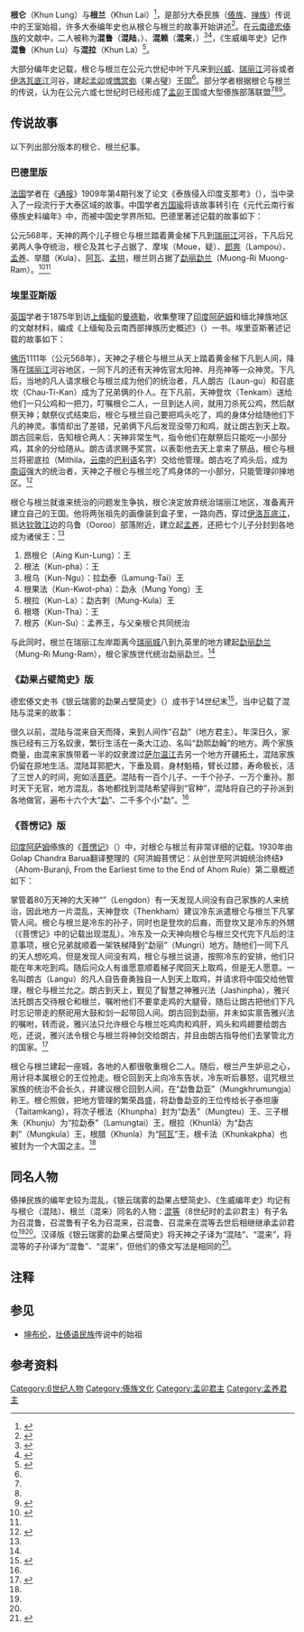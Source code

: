 {{Tai Le characters}}
'''根仑'''（Khun Lung）与'''根兰'''（Khun Lai）<ref name="方国瑜">{{cite book |author=[[方国瑜|方国瑜]] |title=元代云南行省傣族史料编年 |location=[[昆明市|昆明]] |publisher=[[云南人民出版社|云南人民出版社]] |date=1958 |csbn=11116·13 }}</ref>{{rp|23}}，是部分大泰民族（[[傣族|傣族]]、[[掸族|掸族]]）传说中的王室始祖，许多大泰编年史也从根仑与根兰的故事开始讲述<ref name="Yos Santasombat">{{cite book |author=Yos Santasombat |title=Lak Chang: A reconstruction of Tai identity in Daikong |location=[[堪培拉|Canberra]] |publisher={{le|ANU出版社|ANU Press|ANU Press}} |date=2008 |isbn=978-1740760812 }}</ref>{{rp|3}}。在[[云南省|云南]][[德宏傣族景颇族自治州|德宏]][[傣那|傣族]]的文献中，二人被称为'''混鲁'''（'''混陆'''，{{lang-tdd|ᥑᥧᥢᥴ ᥘᥧᥰ}}）、'''混赖'''（'''混来'''，{{lang-tdd|ᥑᥧᥢᥴ ᥢᥣᥭᥰ}}）<ref>{{cite book |author=德宏州傣学学会 |title=勐卯弄傣族历史研究 |location=[[昆明市|昆明]] |publisher=[[云南民族出版社|云南民族出版社]] |date=2005 |isbn=7-5367-3158-2 }}</ref>{{rp|32}}<ref name="德宏">{{cite book |author1=龚肃政 译 |author2=杨永生 注 |title=勐果占璧及勐卯古代诸王史 |location=[[昆明市|昆明]] |publisher=[[云南民族出版社|云南民族出版社]] |date=1988 |isbn=7-5367-0352-X }}</ref>{{rp|19}}，《生威编年史》记作'''混鲁'''（Khun Lu）与'''混拉'''（Khun La）<ref name="James George Scott">{{cite journal |author={{le|詹姆斯·乔治·斯科特|James George Scott|Sir James George Scott}} |title=Hsenwi State Chronicle |url=https://www.burmalibrary.org/sites/burmalibrary.org/files/obl/hsenwi_state_chronicle.pdf |journal=[[卫报|The Guardian]] |date=1967 |access-date=2020-08-29 |archive-date=2021-03-20 |archive-url=https://web.archive.org/web/20210320051051/https://www.burmalibrary.org/sites/burmalibrary.org/files/obl/hsenwi_state_chronicle.pdf |dead-url=no }}</ref>。

大部分编年史记载，根仑与根兰在公元六世纪中叶下凡来到[[兴威|兴威]]、[[瑞丽江|瑞丽江]]河谷或者[[伊洛瓦底江|伊洛瓦底江]]河谷，建起[[孟卯|孟卯]]或[[憍赏弥_(东南亚)|憍赏弥]]（果占璧）王国<ref name="Yos Santasombat"/>{{rp|4}}。部分学者根据根仑与根兰的传说，认为在公元六或七世纪时已经形成了[[孟卯|孟卯]]王国或大型傣族部落联盟<ref name="方国瑜"/>{{rp|23}}<ref name="Pierre Lefèvre-Pontalis"/><ref>{{cite journal |author=Padmeswar Gogoi |title=The Political Expansion of the Mao Shans |journal={{le|暹罗社会期刊|Journal of the Siam Society|Journal of the Siam Society}} |issn=0304-226X |date=1956 |volume=44 |page=125-137 }}</ref>。

==传说故事==

以下列出部分版本的根仑、根兰纪事。

===巴德里版===

[[法国|法国]]学者{{link-fr|皮埃尔·勒费佛尔·蓬塔利斯|Pierre Lefèvre-Pontalis|兰番佛巴德里}}在《[[通报|通报]]》1909年第4期刊发了论文《泰族侵入印度支那考》（{{lang-fr|L'invasion Thaïe en Indo-Chine}}），当中录入了一段流行于大泰区域的故事。中国学者[[方国瑜|方国瑜]]将该故事转引在《元代云南行省傣族史料编年》中，而被中国史学界所知。巴德里著述记载的故事如下：

公元568年，天神的两个儿子根仑与根兰踏着黄金梯下凡到[[瑞丽江|瑞丽江]]河谷，下凡后兄弟两人争夺统治，根仑及其七子占据了{{le|太公 (曼德勒省)|Tagaung, Mandalay|太公}}、摩埃（Moue，疑{{le|孟密土司|Mongmit State|孟密}}）、[[南奔府|郎奔]]（Lampou）、[[孟养|孟养]]、举腊（Kula）、[[阿瓦|阿瓦]]、[[孟拱_(古国)|孟拱]]，根兰则占据了[[孟卯|勐丽勐兰]]（Muong-Ri Muong-Ram）。<ref name="Pierre Lefèvre-Pontalis">{{cite journal |author={{link-fr|皮埃尔·勒费佛尔·蓬塔利斯|Pierre Lefèvre-Pontalis|Pierre Lefèvre-Pontalis}} |title=L'invasion Thaïe en Indo-Chine |journal=[[通报|T'oung Pao]] |issn=0082-5433 |date=1909 |volume=10 |issue=4 |page=495-512 }}</ref><ref name="方国瑜"/>{{rp|23}}

===埃里亚斯版===

[[英国|英国]]学者{{le|内伊·埃里亚斯|Ney Elias}}于1875年到访[[上缅甸|上缅甸]]的[[曼德勒|曼德勒]]，收集整理了[[印度|印度]][[阿萨姆邦|阿萨姆]]和缅北掸族地区的文献材料，编成《上缅甸及云南西部掸族历史概述》（{{lang-en|Introductory Sketch of the History of the Shans in Upper Burma and Western Yunnan}}）一书。埃里亚斯著述记载的故事如下：

[[佛历|佛历]]1111年（公元568年），天神之子根仑与根兰从天上踏着黄金梯下凡到人间，降落在[[瑞丽江|瑞丽江]]河谷地区，一同下凡的还有天神佐官太阳神、月亮神等一众神灵。下凡后，当地的凡人请求根仑与根兰成为他们的统治者，凡人朗古（Laun-gu）和召底坎（Chau-Ti-Kan）成为了兄弟俩的仆人。在下凡前，天神登坎（Tenkam）送给他们一只公鸡和一把刀，叮嘱根仑二人，一旦到达人间，就用刀杀死公鸡，然后献祭天神；献祭仪式结束后，根仑与根兰自己要把鸡头吃了，鸡的身体分给随他们下凡的神灵。事情却出了差错，兄弟俩下凡后发现没带刀和鸡，就让朗古到天上取。朗古回来后，告知根仑两人：天神非常生气，指令他们在献祭后只能吃一小部分鸡，其余的分给随从。朗古请求赐予奖赏，以表彰他去天上拿来了祭品，根仑与根兰将密底拉（Mithila，[[云南省|云南]]的[[巴利语|巴利语]]名字）交给他管理。朗古吃了鸡头后，成为[[南诏|南诏]]{{NoteTag|原文为Chinese ruler，在古代德宏傣族文献中，[[南诏|南诏]]、[[大理国|大理国]]、[[元朝|元朝]]等朝代均用同一个名称“等贺相”指代；古代缅甸史籍中对南诏、大理、元朝等朝代也有类似的统称“德由”（Tayok）。根据埃里亚斯记述的上下文内容，此处“Chinese”并非整个中国，而是指云南地区，埃里亚斯在注释中提出疑问，“朗古莫非就是南诏的始祖？”，由是，此处将Chinese译为南诏。}}强大的统治者，天神之子根仑与根兰吃了鸡身体的一小部分，只能管理卯掸地区。<ref name="Ney Elias">{{cite book |author={{le|内伊·埃里亚斯|Ney Elias|Ney Elias}} |title=Introductory Sketch of the History of the Shans in Upper Burma and Western Yunnan |location=[[加尔各答|Calcutta]] |publisher=Foreign Department Press |date=1876 |oclc=60545792 }}</ref>{{rp|13-14}}

根仑与根兰就谁来统治的问题发生争执，根仑决定放弃统治瑞丽江地区，准备离开建立自己的王国。他将两张祖先的画像装到盒子里，一路向西，穿过[[伊洛瓦底江|伊洛瓦底江]]，抵达[[钦敦江|钦敦江]]边的乌鲁（Ooroo）部落附近，建立起[[孟养|孟养]]，还把七个儿子分封到各地成为诸侯王：<ref name="Ney Elias"/>{{rp|14-15}}
#昂根仑（Aing Kun-Lung）：{{le|太公 (曼德勒省)|Tagaung, Mandalay|太公}}王
#根法（Kun-pha）：{{le|莫宁|Mohnyin}}王
#根乌（Kun-Ngu）：拉勐泰（Lamung-Tai）王
#根果法（Kun-Kwot-pha）：勐永（Mung Yong）王
#根拉（Kun-La）：勐古剌（Mung-Kula）王
#根塔（Kun-Tha）：{{le|孟密土司|Mongmit State|孟密}}王
#根苏（Kun-Su）：孟养王，与父亲根仑共同统治

与此同时，根兰在瑞丽江左岸距离今[[瑞丽市|瑞丽城]]八到九英里的地方建起[[孟卯|勐丽勐兰]]（Mung-Ri Mung-Ram），根仑家族世代统治勐丽勐兰。<ref name="Ney Elias"/>{{rp|15-16}}

===《勐果占壁简史》版===

德宏傣文史书《银云瑞雾的勐果占壁简史》（{{lang-tdd|ᥙᥫᥢᥰ ᥙᥨᥖᥴ ᥔᥫᥒᥱ ᥓᥤ ᥛᥨᥐᥱ ᥑᥣᥝᥴ ᥛᥣᥝᥰ ᥘᥨᥒᥴ ᥛᥫᥒᥰ ᥐᥨᥰ ᥓᥛᥱ ᥙᥤᥱ}}）成书于14世纪末<ref>{{cite journal |author=杨恩海 |title=傣文史书《勐果占壁及勐卯古代诸王史》 |journal=云南档案 |issn=1007-9343 |date=2004 |issue=5 |page=35 |doi=10.14074/j.cnki.yunnan.archives.2004.05.024 }}</ref>，当中记载了混陆与混来的故事：

很久以前，混陆与混来自天而降，来到人间作“召勐”（地方君主）。年深日久，家族已经有三万名奴隶，繁衍生活在一条大江边、名叫“勐熙勐翰”的地方。两个家族商量，由混来家族带着一半的奴隶渡过[[萨尔温江|萨尔温江]]去另一个地方开疆拓土，混陆家族仍留在原地生活。混陆耳郭肥大，下垂及肩，身材魁梧，臂长过膝，寿命极长，活了三世人的时间，宛如活[[菩萨|菩萨]]。混陆有一百个儿子、一千个孙子、一万个重孙。那时天下无官，地方混乱，各地都找到混陆希望得到“官种”，混陆将自己的子孙派到各地做官，遍布十六个大“[[勐|勐]]”、二千多个小“勐”。<ref name="德宏"/>{{rp|18-19}}

===《菩愣记》版===

[[印度|印度]][[阿萨姆邦|阿萨姆]]傣族的《[[菩愣记|菩愣记]]》（{{lang-en|Buranji}}）中，对根仑与根兰有非常详细的记载。1930年由Golap Chandra Barua翻译整理的《阿洪姆菩愣记：从创世至阿洪姆统治终结》（Ahom-Buranji, From the Earliest time to the End of Ahom Rule）第二章概述如下：

掌管着80万天神的大天神“{{le|阿洪姆族原始宗教|Ahom religion|冷东}}”（Lengdon）有一天发现人间没有自己家族的人来统治，因此地方一片混乱，天神登坎（Thenkham）建议冷东派遣根仑与根兰下凡掌管人间。根仑与根兰是冷东的孙子，同时也是登坎的后裔，而登坎又是冷东的外甥（《菩愣记》中的记载出现混乱）。冷东及一众天神向根仑与根兰交代完下凡后的注意事项，根仑兄弟就顺着一架铁梯降到“勐丽”（Mungri）地方。随他们一同下凡的天人想吃鸡，但是发现人间没有鸡，根仑与根兰说道，按照冷东的安排，他们只能在年末吃到鸡。随后问众人有谁愿意顺着梯子爬回天上取鸡，但是无人愿意。一名叫朗古（Langu）的凡人自告奋勇独自一人到天上取鸡，并请求将中国{{Notetag|原文为“Khe”，在[[阿洪姆语|阿洪姆语]]中，“中国”为“Mong-Khe”，简称“Khe”。}}交给他管理，根仑与根兰允之。朗古到天上，觐见了智慧之神雅兴法（Jashinpha），雅兴法托朗古交待根仑和根兰，嘱咐他们不要拿走鸡的大腿骨，随后让朗古把他们下凡时忘记带走的祭祀用大鼓和剑一起带回人间。朗古回到勐丽，并未如实禀告雅兴法的嘱咐，转而说，雅兴法只允许根仑与根兰吃鸡肉和鸡肝，鸡头和鸡翅要给朗古吃，还说，雅兴法令根仑与根兰将神剑交给朗古，并且由朗古指导他们去掌管北方的国家。<ref name="Golap Chandra Barua">{{cite book |author=Translated and Edited by Rai Sahib Golap Chandra Barua |chapter=An Account of Khunlung and Khunlai's Descent to Mungrimungram |title=Ahom-Buranji, From the Earliest time to the End of Ahom Rule |location=[[加尔各答|Calcutta]] |publisher=Baptist Mission Press |date=1930 |pages=5-24 }}</ref>

根仑与根兰建起一座城，各地的人都很敬重根仑二人。随后，根兰产生妒忌之心，用计将本属根仑的王位抢走。根仑回到天上向冷东告状，冷东听后暴怒，诅咒根兰家族的统治不会长久，并建议根仑回到人间，在“勐鲁勐亚”（Mungkhrumungja）称王。根仑照做，把地方管理的繁荣昌盛，将勐鲁勐亚的王位传给长子泰坦康（Taitamkang），将次子根法（Khunpha）封为“勐丢”（Mungteu）王、三子根朱（Khunju）为“拉勐泰”（Lamungtai）王，根拉（Khunlā）为“勐古剌”（Mungkula）王，根腊（Khunla）为“[[阿瓦王国|阿瓦]]”王，根卡法（Khunkakpha）也被封为一个大国之主。<ref name="Golap Chandra Barua"/>

==同名人物==

傣掸民族的编年史较为混乱，《银云瑞雾的勐果占壁简史》、《生威编年史》均记有与根仑（混陆）、根兰（混来）同名的人物：[[混等|混等]]（8世纪时的孟卯君主）有子名为召混鲁，召混鲁有子名为召混来，召混鲁、召混来在混等去世后相继继承孟卯君位<ref name="德宏"/>{{rp|15-16}}<ref name="James George Scott"/>。汉译版《银云瑞雾的勐果占壁简史》将天神之子译为“混陆”、“混来”，将混等的子孙译为“混鲁”、“混来”，但他们的傣文写法是相同的<ref>{{cite book |author=龚锦文 |chapter=果占壁国 |title=勐卯古国记忆——傣族历史文化研究文集 |date=2018 |location=[[昆明市|昆明]] |publisher=[[云南人民出版社|云南人民出版社]] |page=69-110 |isbn=978-7-222-17593-8 }}</ref>。

==注释==
<references group="註" />

==参见==
*[[坤布伦|坤布伦]]，[[台语民族|壮傣语民族]]传说中的始祖

==参考资料==
{{reflist}}

{{傣掸诸邦君主}}

[[Category:6世纪人物|Category:6世纪人物]]
[[Category:傣族文化|Category:傣族文化]]
[[Category:孟卯君主|Category:孟卯君主]]
[[Category:孟养君主|Category:孟养君主]]